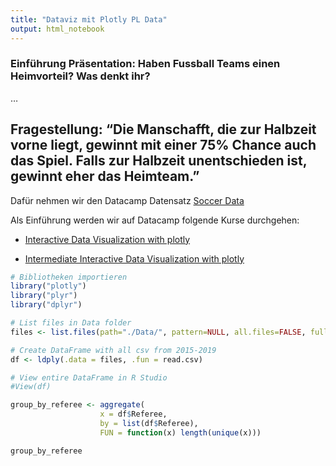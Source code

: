 ```yaml
---
title: "Dataviz mit Plotly PL Data"
output: html_notebook
---
```


### Einführung Präsentation: Haben Fussball Teams einen Heimvorteil? Was denkt ihr?
...

## Fragestellung: "Die Manschafft, die zur Halbzeit vorne liegt, gewinnt mit einer 75% Chance auch das Spiel. Falls zur Halbzeit unentschieden ist, gewinnt eher das Heimteam."


Dafür nehmen wir den Datacamp Datensatz [Soccer Data](https://app.datacamp.com/workspace/datasets/dataset-python-soccer)

Als Einführung werden wir auf Datacamp folgende Kurse durchgehen:

- [Interactive Data Visualization with plotly](https://app.datacamp.com/learn/courses/interactive-data-visualization-with-plotly-in-r)

- [Intermediate Interactive Data Visualization with plotly](https://app.datacamp.com/learn/courses/interactive-data-visualization-with-plotly-in-r)

```r
# Bibliotheken importieren
library("plotly")
library("plyr")
library("dplyr")
```

```r
# List files in Data folder
files <- list.files(path="./Data/", pattern=NULL, all.files=FALSE, full.names=TRUE)

# Create DataFrame with all csv from 2015-2019
df <- ldply(.data = files, .fun = read.csv)

# View entire DataFrame in R Studio
#View(df)

```
```r
group_by_referee <- aggregate(
                    x = df$Referee,
                    by = list(df$Referee),
                    FUN = function(x) length(unique(x)))

group_by_referee
```

